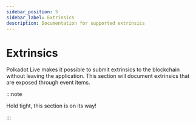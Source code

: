 ```yaml
---
sidebar_position: 5
sidebar_label: Extrinsics
description: Documentation for supported extrinsics
---
```



# Extrinsics

Polkadot Live makes it possible to submit extrinsics to the blockchain without leaving the application. This section will document extrinsics that are exposed through event items.

:::note

Hold tight, this section is on its way!

:::
